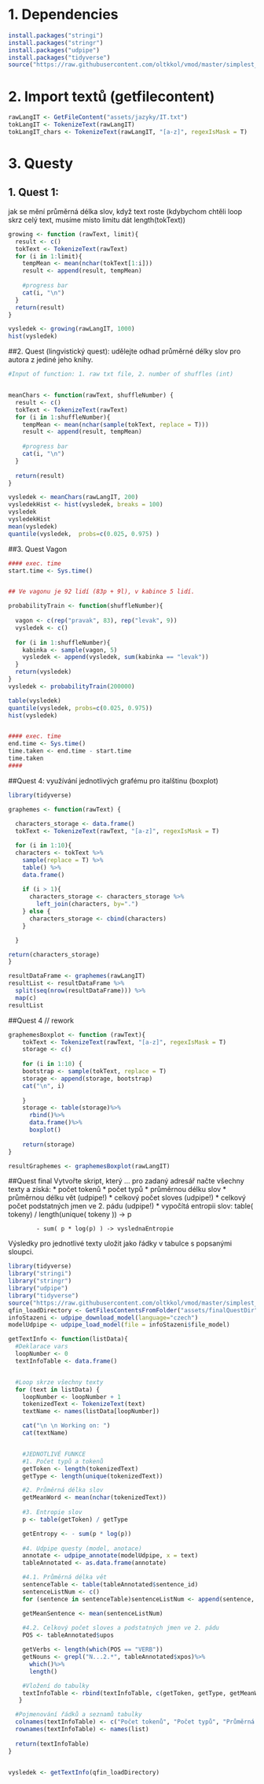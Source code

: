 # 1. Dependencies
```r
install.packages("stringi")
install.packages("stringr")
install.packages("udpipe")
install.packages("tidyverse")
source("https://raw.githubusercontent.com/oltkkol/vmod/master/simplest_text.R")
```

# 2. Import textů (getfilecontent)
```r
rawLangIT <- GetFileContent("assets/jazyky/IT.txt")
tokLangIT <- TokenizeText(rawLangIT)
tokLangIT_chars <- TokenizeText(rawLangIT, "[a-z]", regexIsMask = T)
```

# 3. Questy
## 1. Quest 1: 
jak se mění průměrná délka slov, když text roste (kdybychom chtěli loop skrz celý text, musíme místo limitu dát length(tokText))

```r
growing <- function (rawText, limit){
  result <- c()
  tokText <- TokenizeText(rawText)
  for (i in 1:limit){
    tempMean <- mean(nchar(tokText[1:i]))
    result <- append(result, tempMean)
    
    #progress bar
    cat(i, "\n")
  }
  return(result)
}

vysledek <- growing(rawLangIT, 1000)
hist(vysledek)
```

##2. Quest (lingvistický quest): 
udělejte odhad průměrné délky slov pro autora z jediné jeho knihy.

```r

#Input of function: 1. raw txt file, 2. number of shuffles (int)


meanChars <- function(rawText, shuffleNumber) {
  result <- c()
  tokText <- TokenizeText(rawText)
  for (i in 1:shuffleNumber){
    tempMean <- mean(nchar(sample(tokText, replace = T)))
    result <- append(result, tempMean)
    
    #progress bar
    cat(i, "\n")
  }
  
  return(result)
}

vysledek <- meanChars(rawLangIT, 200)
vysledekHist <- hist(vysledek, breaks = 100)
vysledek
vysledekHist
mean(vysledek)
quantile(vysledek,  probs=c(0.025, 0.975) )

```


##3. Quest Vagon

```r
#### exec. time
start.time <- Sys.time()


## Ve vagonu je 92 lidí (83p + 9l), v kabince 5 lidí.

probabilityTrain <- function(shuffleNumber){
  
  vagon <- c(rep("pravak", 83), rep("levak", 9))
  vysledek <- c()
  
  for (i in 1:shuffleNumber){
    kabinka <- sample(vagon, 5)
    vysledek <- append(vysledek, sum(kabinka == "levak"))
  }
  return(vysledek)
}
vysledek <- probabilityTrain(200000)

table(vysledek)
quantile(vysledek, probs=c(0.025, 0.975))
hist(vysledek)


#### exec. time
end.time <- Sys.time()
time.taken <- end.time - start.time
time.taken
####

```

##Quest 4: využívání jednotlivých grafému pro italštinu (boxplot)

```r
library(tidyverse)

graphemes <- function(rawText) {
  
  characters_storage <- data.frame()
  tokText <- TokenizeText(rawText, "[a-z]", regexIsMask = T)

  for (i in 1:10){
  characters <- tokText %>%
    sample(replace = T) %>%
    table() %>%
    data.frame()
  
    if (i > 1){
      characters_storage <- characters_storage %>% 
        left_join(characters, by=".")
    } else { 
      characters_storage <- cbind(characters)
    }

  }

return(characters_storage)
}

resultDataFrame <- graphemes(rawLangIT)
resultList <- resultDataFrame %>%
  split(seq(nrow(resultDataFrame))) %>%
  map(c)
resultList

```

##Quest 4 // rework

```r


graphemesBoxplot <- function (rawText){
    tokText <- TokenizeText(rawText, "[a-z]", regexIsMask = T)
    storage <- c()
    
    for (i in 1:10) {
    bootstrap <- sample(tokText, replace = T)
    storage <- append(storage, bootstrap)
    cat("\n", i)
      
    }
    storage <- table(storage)%>%
      rbind()%>%
      data.frame()%>%
      boxplot()
    
    return(storage)
}

resultGraphemes <- graphemesBoxplot(rawLangIT)

```



##Quest final
Vytvořte skript, který …
	pro zadaný adresář načte všechny texty a získá:
		* počet tokenů
		* počet typů
		* průměrnou délku slov
		* průměrnou délku vět (udpipe!)
		* celkový počet sloves (udpipe!)
		* celkový počet podstatných jmen ve 2. pádu (udpipe!)
		* vypočítá entropii slov:
			table( tokeny) / length(unique( tokeny )) -> p

			- sum( p * log(p) ) -> vyslednaEntropie
	

Výsledky pro jednotlivé texty uložit jako řádky v tabulce s popsanými sloupci.

```r
library(tidyverse)
library("stringi")
library("stringr")
library("udpipe")
library("tidyverse")
source("https://raw.githubusercontent.com/oltkkol/vmod/master/simplest_text.R")
qfin_loadDirectory <- GetFilesContentsFromFolder("assets/finalQuestDir")
infoStazeni <- udpipe_download_model(language="czech")
modelUdpipe <- udpipe_load_model(file = infoStazeni$file_model)
```



```r

getTextInfo <- function(listData){
  #Deklarace vars
  loopNumber <- 0
  textInfoTable <- data.frame()


  #Loop skrze všechny texty
  for (text in listData) {
    loopNumber <- loopNumber + 1
    tokenizedText <- TokenizeText(text)
    textName <- names(listData[loopNumber])

    cat("\n \n Working on: ")
    cat(textName)


    #JEDNOTLIVÉ FUNKCE
    #1. Počet typů a tokenů
    getToken <- length(tokenizedText)
    getType <- length(unique(tokenizedText))

    #2. Průměrná délka slov
    getMeanWord <- mean(nchar(tokenizedText))
    
    #3. Entropie slov
    p <- table(getToken) / getType

    getEntropy <- - sum(p * log(p))
	
    #4. Udpipe questy (model, anotace)
    annotate <- udpipe_annotate(modelUdpipe, x = text)
    tableAnnotated <- as.data.frame(annotate)

    #4.1. Průměrná délka vět
    sentenceTable <- table(tableAnnotated$sentence_id)
    sentenceListNum <- c()
    for (sentence in sentenceTable)sentenceListNum <- append(sentence, sentenceListNum)

    getMeanSentence <- mean(sentenceListNum)
    
    #4.2. Celkový počet sloves a podstatných jmen ve 2. pádu 
    POS <- tableAnnotated$upos

    getVerbs <- length(which(POS == "VERB"))
    getNouns <- grepl("N...2.*", tableAnnotated$xpos)%>%
      which()%>%
      length()

    #Vložení do tabulky
    textInfoTable <- rbind(textInfoTable, c(getToken, getType, getMeanWord, getMeanSentence, getEntropy, getVerbs, getNouns))
   }

  #Pojmenování řádků a seznamů tabulky
  colnames(textInfoTable) <- c("Počet tokenů", "Počet typů", "Průměrná délka slov", "Průměrná délka vět", "Entropie", "Verbs", "Nouns (2. pád)")
  rownames(textInfoTable) <- names(list)
  
  return(textInfoTable)
}


vysledek <- getTextInfo(qfin_loadDirectory)






```

